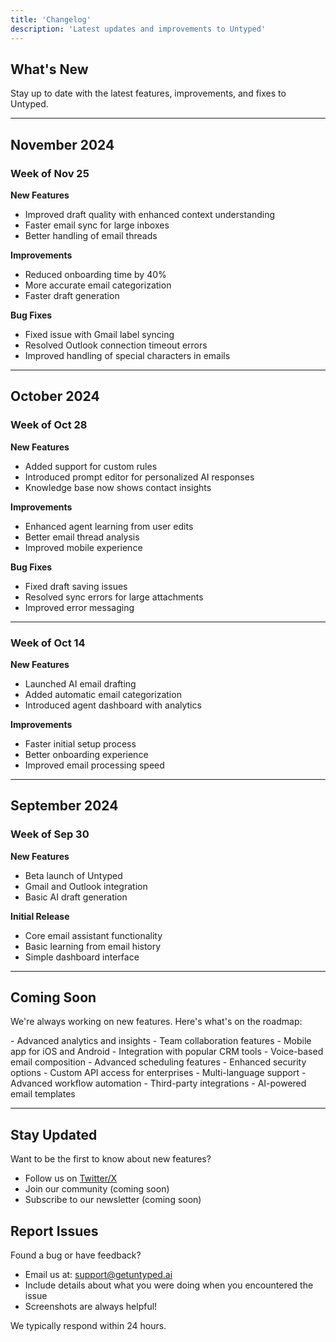 ```yaml
---
title: 'Changelog'
description: 'Latest updates and improvements to Untyped'
---
```


## What's New

Stay up to date with the latest features, improvements, and fixes to Untyped.

---

## November 2024

### Week of Nov 25

**New Features**
- Improved draft quality with enhanced context understanding
- Faster email sync for large inboxes
- Better handling of email threads

**Improvements**
- Reduced onboarding time by 40%
- More accurate email categorization
- Faster draft generation

**Bug Fixes**
- Fixed issue with Gmail label syncing
- Resolved Outlook connection timeout errors
- Improved handling of special characters in emails

---

## October 2024

### Week of Oct 28

**New Features**
- Added support for custom rules
- Introduced prompt editor for personalized AI responses
- Knowledge base now shows contact insights

**Improvements**
- Enhanced agent learning from user edits
- Better email thread analysis
- Improved mobile experience

**Bug Fixes**
- Fixed draft saving issues
- Resolved sync errors for large attachments
- Improved error messaging

---

### Week of Oct 14

**New Features**
- Launched AI email drafting
- Added automatic email categorization
- Introduced agent dashboard with analytics

**Improvements**
- Faster initial setup process
- Better onboarding experience
- Improved email processing speed

---

## September 2024

### Week of Sep 30

**New Features**
- Beta launch of Untyped
- Gmail and Outlook integration
- Basic AI draft generation

**Initial Release**
- Core email assistant functionality
- Basic learning from email history
- Simple dashboard interface

---

## Coming Soon

We're always working on new features. Here's what's on the roadmap:

<AccordionGroup>

<Accordion title="Q1 2025" icon="calendar">
- Advanced analytics and insights
- Team collaboration features
- Mobile app for iOS and Android
- Integration with popular CRM tools
</Accordion>

<Accordion title="Q2 2025" icon="calendar">
- Voice-based email composition
- Advanced scheduling features
- Enhanced security options
- Custom API access for enterprises
</Accordion>

<Accordion title="Future" icon="sparkles">
- Multi-language support
- Advanced workflow automation
- Third-party integrations
- AI-powered email templates
</Accordion>

</AccordionGroup>

---

## Stay Updated

Want to be the first to know about new features?

- Follow us on [Twitter/X](https://x.com/getuntypedai)
- Join our community (coming soon)
- Subscribe to our newsletter (coming soon)

## Report Issues

Found a bug or have feedback?

- Email us at: support@getuntyped.ai
- Include details about what you were doing when you encountered the issue
- Screenshots are always helpful!

We typically respond within 24 hours.

